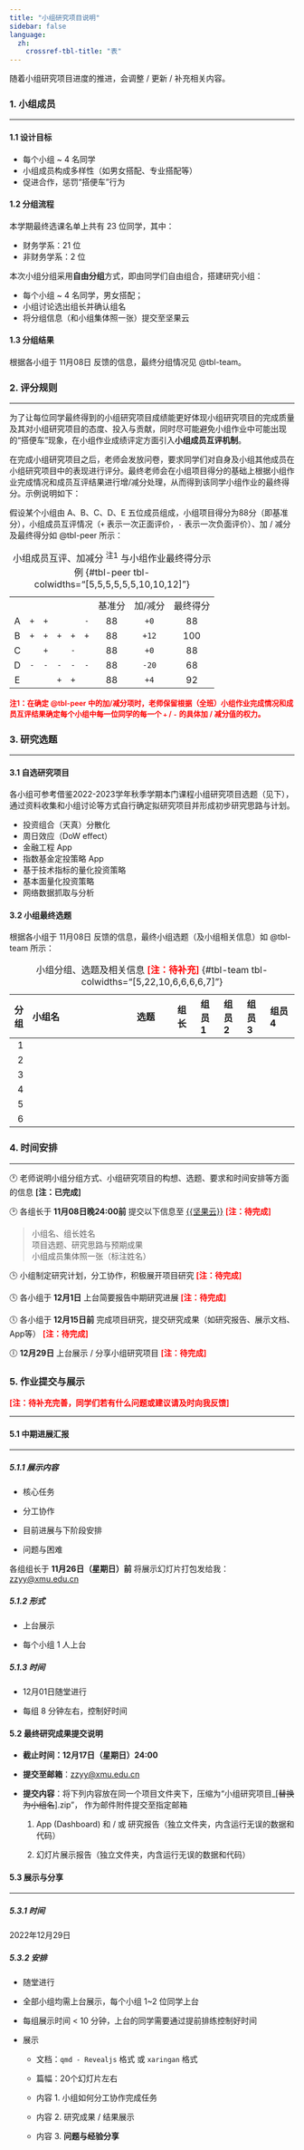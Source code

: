 ```yaml
---
title: "小组研究项目说明"
sidebar: false
language:
  zh:
    crossref-tbl-title: "表"
---
```


:::{.callout-important}
随着小组研究项目进度的推进，会调整 / 更新 / 补充相关内容。
:::

### 1. 小组成员

<hr>

#### 1.1 设计目标

- 每个小组 \~ 4 名同学
- 小组成员构成多样性（如男女搭配、专业搭配等）
- 促进合作，惩罚“搭便车”行为

#### 1.2 分组流程

本学期最终选课名单上共有 23 位同学，其中：

- 财务学系：21 位
- 非财务学系：2 位

本次小组分组采用**自由分组**方式，即由同学们自由组合，搭建研究小组：

- 每个小组 \~ 4 名同学，男女搭配；
- 小组讨论选出组长并确认组名
- 将分组信息（和小组集体照一张）提交至坚果云

#### 1.3 分组结果

根据各小组于 11月08日 反馈的信息，最终分组情况见 @tbl-team。


### 2. 评分规则

<hr>

为了让每位同学最终得到的小组研究项目成绩能更好体现小组研究项目的完成质量及其对小组研究项目的态度、投入与贡献，同时尽可能避免小组作业中可能出现的“搭便车”现象，在小组作业成绩评定方面引入**小组成员互评机制**。

在完成小组研究项目之后，老师会发放问卷，要求同学们对自身及小组其他成员在小组研究项目中的表现进行评分。最终老师会在小组项目得分的基础上根据小组作业完成情况和成员互评结果进行增/减分处理，从而得到该同学小组作业的最终得分。示例说明如下：

假设某个小组由 A、B、C、D、E 五位成员组成，小组项目得分为88分（即基准分），小组成员互评情况（`+` 表示一次正面评价，`-` 表示一次负面评价）、加 / 减分及最终得分如 @tbl-peer 所示：

|     |     |     |     |     |     |        |         |          |
|:---:|:---:|:---:|:---:|:---:|:---:|:------:|:-------:|:--------:|
|     |     |     |     |     |     | 基准分 | 加/减分 | 最终得分 |
|  A  | `+` | `+` |     |     | `-` |   88   |  `+0`   |    88    |
|  B  | `+` | `+` | `+` | `+` | `+` |   88   |  `+12`  |   100    |
|  C  |     | `+` |     | `-` |     |   88   |  `+0`   |    88    |
|  D  | `-` | `-` | `-` | `-` | `-` |   88   |  `-20`  |    68    |
|  E  |     |     | `+` | `+` |     |   88   |  `+4`   |    92    |

: 小组成员互评、加减分 <sup>注1</sup> 与小组作业最终得分示例 {#tbl-peer tbl-colwidths="[5,5,5,5,5,5,10,10,12]"}

[注1：在确定 @tbl-peer 中的加/减分项时，老师保留根据（全班）小组作业完成情况和成员互评结果确定每个小组中每一位同学的每一个 `+` / `-` 的具体加 / 减分值的权力。]{style="color:red; font-size:0.8rem; font-weight:600"}


### 3. 研究选题

<hr>

#### 3.1 自选研究项目

各小组可参考借鉴2022-2023学年秋季学期本门课程小组研究项目选题（见下），通过资料收集和小组讨论等方式自行确定拟研究项目并形成初步研究思路与计划。

- 投资组合（天真）分散化
- 周日效应（DoW effect）
- 金融工程 App
- 指数基金定投策略 App
- 基于技术指标的量化投资策略
- 基本面量化投资策略
- 网络数据抓取与分析

#### 3.2 小组最终选题

根据各小组于 11月08日 反馈的信息，最终小组选题（及小组相关信息）如 @tbl-team 所示：

| 分组|小组名                     |选题       |组长  |组员1 |组员2 |组员3 |组员4   |
|----:|:--------------------------|:----------|:-----|:-----|:-----|:-----|:-------|
|    1|  |  |  |  |  |  |  |
|    2|  |  |  |  |  |  |  |
|    3|  |  |  |  |  |  |  |
|    4|  |  |  |  |  |  |  |
|    5|  |  |  |  |  |  |  |
|    6|  |  |  |  |  |  |  |

: 小组分组、选题及相关信息 [[注：待补充]]{style="color:red; font-weight:600"} {#tbl-team tbl-colwidths="[5,22,10,6,6,6,6,7]"}


### 4. 时间安排

<hr>

🕐 老师说明小组分组方式、小组研究项目的构想、选题、要求和时间安排等方面的信息 [[注：已完成]]{style="font-weight:600"}

🕑 各组长于 **11月08日晚24:00前** 提交以下信息至 [{{坚果云}}](https://send2me.cn/Xz1XPQp9/RTe1rxAmO_AzuQ) [[注：待完成]]{style="color:red; font-weight:600"}

> 小组名、组长姓名  
> 项目选题、研究思路与预期成果  
> 小组成员集体照一张（标注姓名）

🕒 小组制定研究计划，分工协作，积极展开项目研究 [[注：待完成]]{style="color:red; font-weight:600"}

🕓 各小组于 **12月1日** 上台简要报告中期研究进展 [[注：待完成]]{style="color:red; font-weight:600"}

🕔 各小组于 **12月15日前** 完成项目研究，提交研究成果（如研究报告、展示文档、App等） [[注：待完成]]{style="color:red; font-weight:600"}

🕕 **12月29日** 上台展示 / 分享小组研究项目 [[注：待完成]]{style="color:red; font-weight:600"}


### 5. 作业提交与展示

[[注：待补充完善，同学们若有什么问题或建议请及时向我反馈]]{style="color:red; font-weight:600"}

<hr>

#### **5.1 中期进展汇报**
<hr>

##### 5.1.1 展示内容

- 核心任务

- 分工协作

- 目前进展与下阶段安排

- 问题与困难

:::{.callout-message appearance="simple"}
各组组长于 **11月26日（星期日）前** 将展示幻灯片打包发给我：<zzyy@xmu.edu.cn>
:::

##### 5.1.2 形式

- 上台展示

- 每个小组 1 人上台

##### 5.1.3 时间

- 12月01日随堂进行

- 每组 8 分钟左右，控制好时间


#### **5.2 最终研究成果提交说明**

- **截止时间：12月17日（星期日）24:00**

- **提交至邮箱**：<zzyy@xmu.edu.cn>

- **提交内容**：将下列内容放在同一个项目文件夹下，压缩为“小组研究项目_[~~替换为小组名~~].zip”， 作为邮件附件提交至指定邮箱

  1. App (Dashboard) 和 / 或 研究报告（独立文件夹，内含运行无误的数据和代码）
  
  2. 幻灯片展示报告（独立文件夹，内含运行无误的数据和代码）


#### **5.3 展示与分享**
<hr>

##### **5.3.1 时间**

2022年12月29日

##### **5.3.2 安排**

- 随堂进行

- 全部小组均需上台展示，每个小组 1~2 位同学上台

- 每组展示时间 < 10 分钟，上台的同学需要通过提前排练控制好时间

- 展示
  + 文档：`qmd - Revealjs` 格式 或 `xaringan` 格式
  + 篇幅：20个幻灯片左右
  
  + 内容 1\. 小组如何分工协作完成任务
  + 内容 2\. 研究成果 / 结果展示
  + 内容 3\. **问题与经验分享**
